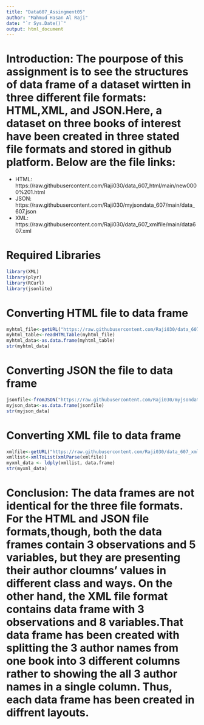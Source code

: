 ---
title: "Data607_Assingment05"
author: "Mahmud Hasan Al Raji"
date: "`r Sys.Date()`"
output: html_document
---


# Introduction: The pourpose of this assignment is to see the structures of data frame of a dataset wirtten in three different file formats: HTML,XML, and JSON.Here, a dataset on three books of interest have been created in three stated file formats and stored in github platform. Below are the file links: 


* HTML: https://raw.githubusercontent.com/Raji030/data_607_html/main/new0000%201.html 
* JSON: https://raw.githubusercontent.com/Raji030/myjsondata_607/main/data_607.json
* XML:  https://raw.githubusercontent.com/Raji030/data_607_xmlfile/main/data607.xml 




# Required Libraries

```{r }
library(XML)
library(plyr)
library(RCurl)
library(jsonlite)
```

# Converting HTML file to data frame

```{r }
myhtml_file<-getURL("https://raw.githubusercontent.com/Raji030/data_607_html/main/new0000%201.html")
myhtml_table<-readHTMLTable(myhtml_file)
myhtml_data<-as.data.frame(myhtml_table)
str(myhtml_data)
```

# Converting JSON the file to data frame 

```{r }
jsonfile<-fromJSON("https://raw.githubusercontent.com/Raji030/myjsondata_607/main/data_607.json")
myjson_data<-as.data.frame(jsonfile)
str(myjson_data)
```

# Converting XML file to data frame

```{r }
xmlfile<-getURL("https://raw.githubusercontent.com/Raji030/data_607_xmlfile/main/data607.xml")
xmllist<-xmlToList(xmlParse(xmlfile))
myxml_data <- ldply(xmllist, data.frame)
str(myxml_data)
```

# Conclusion: The data frames are not identical for the three file formats. For the HTML and JSON file formats,though, both the data frames contain 3 observations and 5 variables, but they are presenting their author cloumns' values in different class and ways. On the other hand, the XML file format contains data frame with 3 observations and 8 variables.That data frame has been created with splitting the 3 author names from one book into 3 different columns rather to showing the all 3 author names in a single column. Thus, each data frame has been created in diffrent layouts.



